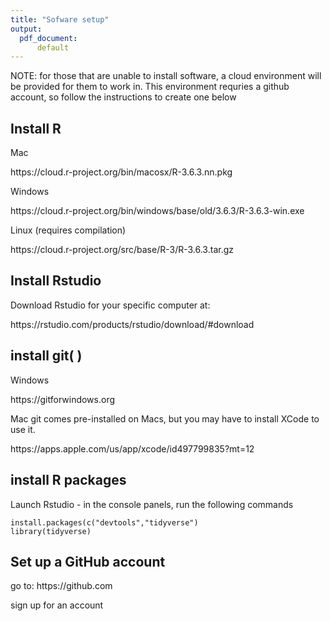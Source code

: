 ```yaml
---
title: "Sofware setup"
output:
  pdf_document:
      default
---
```


NOTE: for those that are unable to install software, a cloud environment will be provided for them to work in. This environment requries a github account, so follow the instructions to create one below

## Install R

Mac

https://cloud.r-project.org/bin/macosx/R-3.6.3.nn.pkg

Windows 

https://cloud.r-project.org/bin/windows/base/old/3.6.3/R-3.6.3-win.exe

Linux (requires compilation)

https://cloud.r-project.org/src/base/R-3/R-3.6.3.tar.gz

## Install Rstudio

Download Rstudio for your specific computer at:

https://rstudio.com/products/rstudio/download/#download

## install git( )

Windows

https://gitforwindows.org

Mac
git comes pre-installed on Macs, but you may have to install XCode to use it.

https://apps.apple.com/us/app/xcode/id497799835?mt=12


## install R packages 

Launch Rstudio - in the console panels, run the following commands

```
install.packages(c("devtools","tidyverse")
library(tidyverse)
```

## Set up a GitHub account 

go to: https://github.com

sign up for an account



